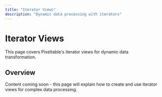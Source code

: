 ```yaml
---
title: "Iterator Views"
description: "Dynamic data processing with iterators"
---
```


# Iterator Views

This page covers Pixeltable's iterator views for dynamic data transformation.

## Overview

Content coming soon - this page will explain how to create and use iterator views for complex data processing.
